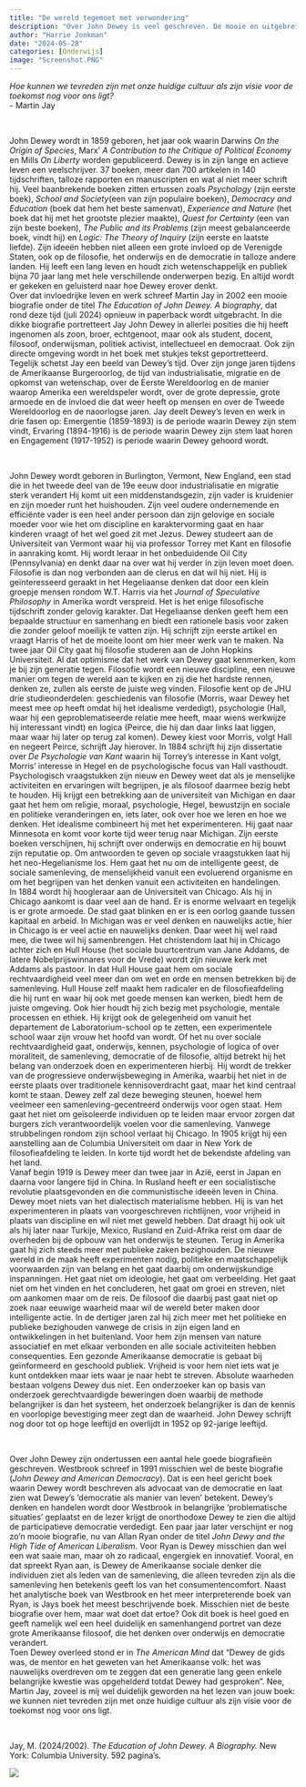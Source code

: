 ```yaml
---
title: "De wereld tegemoet met verwondering"
description: "Over John Dewey is veel geschreven. De mooie en uitgebreide biografie van Martin Jay *The Education of John Dewey. A biography* kwam al enige jaren geleden uit en verscheen recent in een nieuwe uitgave. Jay deelt Dewey's leven en werk in drie fasen op: Emergentie (1859-1893) is de periode waarin hij zijn stem vindt, Ervaring (1894-1916) is de periode waarin hij zijn stem laat horen en Engagement (1917-1952) is periode waarin hij gehoord wordt. Misschien is het niet de beste biografie over hem, maar het boek geeft wel een heel duidelijk en samenhangend portret van deze grote Amerikaanse filosoof, die het denken over onderwijs en democratie verandert. "
author: "Harrie Jonkman"
date: "2024-05-28"
categories: [Onderwijs]
image: "Screenshot.PNG"
---
```


*Hoe kunnen we tevreden zijn met onze huidige cultuur als zijn visie voor de toekomst nog voor ons ligt?*\
- Martin Jay

<br>

John Dewey wordt in 1859 geboren, het jaar ook waarin Darwins *On the Origin of Species*, Marx’ *A Contribution to the Critique of Political Economy* en Mills *On Liberty* worden gepubliceerd. Dewey is in zijn lange en actieve leven een veelschrijver. 37 boeken, meer dan 700 artikelen in 140 tijdschriften, talloze rapporten en manuscripten en wat al niet meer schrift hij. Veel baanbrekende boeken zitten ertussen zoals *Psychology* (zijn eerste boek), *School and Society*(een van zijn populaire boeken), *Democracy and Education* (boek dat hem het beste samenvat), *Experience and Nature* (het boek dat hij met het grootste plezier maakte), *Quest for Certainty* (een van zijn beste boeken), *The Public and its Problems* (zijn meest gebalanceerde boek, vindt hij) en *Logic: The Theory of Inquiry* (zijn eerste en laatste liefde). Zijn ideeën hebben niet alleen een grote invloed op de Verenigde Staten, ook op de filosofie, het onderwijs en de democratie in talloze andere landen. Hij leeft een lang leven en houdt zich wetenschappelijk en publiek bijna 70 jaar lang met hele verschillende onderwerpen bezig. En altijd wordt er gekeken en geluisterd naar hoe Dewey erover denkt.\
Over dat invloedrijke leven en werk schreef Martin Jay in 2002 een mooie biografie onder de titel *The Education of John Dewey. A biography*, dat rond deze tijd (juli 2024) opnieuw in paperback wordt uitgebracht. In die dikke biografie portretteert Jay John Dewey in allerlei posities die hij heeft ingenomen als zoon, broer, echtgenoot, maar ook als student, docent, filosoof, onderwijsman, politiek activist, intellectueel en democraat. Ook zijn directe omgeving wordt in het boek met stukjes tekst geportretteerd. Tegelijk schetst Jay een beeld van Dewey’s tijd. Over zijn jonge jaren tijdens de Amerikaanse Burgeroorlog, de tijd van industrialisatie, migratie en de opkomst van wetenschap, over de Eerste Wereldoorlog en de manier waarop Amerika een wereldspeler wordt, over de grote depressie, grote armoede en de invloed die dat weer heeft op mensen en over de Tweede Wereldoorlog en de naoorlogse jaren. Jay deelt Dewey's leven en werk in drie fasen op: Emergentie (1859-1893) is de periode waarin Dewey zijn stem vindt, Ervaring (1894-1916) is de periode waarin Dewey zijn stem laat horen en Engagement (1917-1952) is periode waarin Dewey gehoord wordt.

<br>

John Dewey wordt geboren in Burlington, Vermont, New England, een stad die in het tweede deel van de 19e eeuw door industrialisatie en migratie sterk verandert Hij komt uit een middenstandsgezin, zijn vader is kruidenier en zijn moeder runt het huishouden. Zijn veel oudere ondernemende en efficiënte vader is een heel ander persoon dan zijn gelovige en sociale moeder voor wie het om discipline en karaktervorming gaat en haar kinderen vraagt of het wel goed zit met Jezus. Dewey studeert aan de Universiteit van Vermont waar hij via professor Torrey met Kant en filosofie in aanraking komt. Hij wordt leraar in het onbeduidende Oil City (Pennsylvania) en denkt daar na over wat hij verder in zijn leven moet doen. Filosofie is dan nog verbonden aan de clerus en dat wil hij niet. Hij is geïnteresseerd geraakt in het Hegeliaanse denken dat door een klein groepje mensen rondom W.T. Harris via het *Journal of Speculative Philosophy* in Amerika wordt verspreid. Het is het enige filosofische tijdschrift zonder gelovig karakter. Dat Hegeliaanse denken geeft hem een bepaalde structuur en samenhang en biedt een rationele basis voor zaken die zonder geloof moeilijk te vatten zijn. Hij schrijft zijn eerste artikel en vraagt Harris of het de moeite loont om hier meer werk van te maken. Na twee jaar Oil City gaat hij filosofie studeren aan de John Hopkins Universiteit. Al dat optimisme dat het werk van Dewey gaat kenmerken, kom je bij zijn generatie tegen. Filosofie wordt een nieuwe discipline, een nieuwe manier om tegen de wereld aan te kijken en zij die het hardste rennen, denken ze, zullen als eerste de juiste weg vinden. Filosofie kent op de JHU drie studieonderdelen: geschiedenis van filosofie (Morris, waar Dewey het meest mee op heeft omdat hij het idealisme verdedigt), psychologie (Hall, waar hij een geproblematiseerde relatie mee heeft, maar wiens werkwijze hij interessant vindt) en logica (Peirce, die hij dan daar links laat liggen, maar waar hij later op terug zal komen). Dewey kiest voor Morris, volgt Hall en negeert Peirce, schrijft Jay hierover. In 1884 schrijft hij zijn dissertatie over *De Psychologie van Kant* waarin hij Torrey’s interesse in Kant volgt, Morris’ interesse in Hegel en de psychologische focus van Hall vasthoudt. Psychologisch vraagstukken zijn nieuw en Dewey weet dat als je menselijke activiteiten en ervaringen wilt begrijpen, je als filosoof daarmee bezig hebt te houden. Hij krijgt een betrekking aan de universiteit van Michigan en daar gaat het hem om religie, moraal, psychologie, Hegel, bewustzijn en sociale en politieke veranderingen en, iets later, ook over hoe we leren en hoe we denken. Het idealisme combineert hij met het experimenteren. Hij gaat naar Minnesota en komt voor korte tijd weer terug naar Michigan. Zijn eerste boeken verschijnen, hij schrijft over onderwijs en democratie en hij bouwt zijn reputatie op. Om antwoorden te geven op sociale vraagstukken laat hij het neo-Hegelianisme los. Hem gaat het nu om de intelligente geest, de sociale samenleving, de menselijkheid vanuit een evoluerend organisme en om het begrijpen van het denken vanuit een activiteiten en handelingen.\
In 1884 wordt hij hoogleraar aan de Universiteit van Chicago. Als hij in Chicago aankomt is daar veel aan de hand. Er is enorme welvaart en tegelijk is er grote armoede. De stad gaat blinken en er is een oorlog gaande tussen kapitaal en arbeid. In Michigan was er veel denken en nauwelijks actie, hier in Chicago is er veel actie en nauwelijks denken. Daar weet hij wel raad mee, die twee wil hij samenbrengen. Het christendom laat hij in Chicago achter zich en Hull House (het sociale buurtcentrum van Jane Addams, de latere Nobelprijswinnares voor de Vrede) wordt zijn nieuwe kerk met Addams als pastoor. In dat Hull House gaat hem om sociale rechtvaardigheid veel meer dan om wet en orde en mensen betrekken bij de samenleving. Hull House zelf maakt hem radicaler en de filosofieafdeling die hij runt en waar hij ook met goede mensen kan werken, biedt hem de juiste omgeving. Ook hier houdt hij zich bezig met psychologie, mentale processen en ethiek. Hij krijgt ook de gelegenheid om vanuit het departement de Laboratorium-school op te zetten, een experimentele school waar zijn vrouw het hoofd van wordt. Of het nu over sociale rechtvaardigheid gaat, onderwijs, kennen, psychologie of logica of over moraliteit, de samenleving, democratie of de filosofie, altijd betrekt hij het belang van onderzoek doen en experimenteren hierbij. Hij wordt de trekker van de progressieve onderwijsbeweging in Amerika, waarbij het niet in de eerste plaats over traditionele kennisoverdracht gaat, maar het kind centraal komt te staan. Dewey zelf zal deze beweging steunen, hoewel hem veelmeer een samenleving-gecentreerd onderwijs voor ogen staat. Hem gaat het niet om geïsoleerde individuen op te leiden maar ervoor zorgen dat burgers zich verantwoordelijk voelen voor die samenleving. Vanwege strubbelingen rondom zijn school verlaat hij Chicago. In 1905 krijgt hij een aanstelling aan de Columbia Universiteit om daar in New York de filosofieafdeling te leiden. In korte tijd wordt het de bekendste afdeling van het land.\
Vanaf begin 1919 is Dewey meer dan twee jaar in Azië, eerst in Japan en daarna voor langere tijd in China. In Rusland heeft er een socialistische revolutie plaatsgevonden en die communistische ideeën leven in China. Dewey moet niets van het dialectisch materialisme hebben. Hij is van het experimenteren in plaats van voorgeschreven richtlijnen, voor vrijheid in plaats van discipline en wil niet met geweld hebben. Dat draagt hij ook uit als hij later naar Turkije, Mexico, Rusland en Zuid-Afrika reist om daar de overheden bij de opbouw van het onderwijs te steunen. Terug in Amerika gaat hij zich steeds meer met publieke zaken bezighouden. De nieuwe wereld in de maak heeft experimenten nodig, politieke en maatschappelijk voorwaarden zijn van belang en het gaat daarbij om onderwijskundige inspanningen. Het gaat niet om ideologie, het gaat om verbeelding. Het gaat niet om het vinden en het concluderen, het gaat om groei en streven, niet om aankomen maar om de reis. De filosoof die daarbij past gaat niet op zoek naar eeuwige waarheid maar wil de wereld beter maken door intelligente actie. In de dertiger jaren zal hij zich meer met het politieke en publieke bezighouden vanwege de crisis in zijn eigen land en ontwikkelingen in het buitenland. Voor hem zijn mensen van nature associatief en met elkaar verbonden en alle sociale activiteiten hebben consequenties. Een gezonde Amerikaanse democratie is gebaat bij geïnformeerd en geschoold publiek. Vrijheid is voor hem niet iets wat je kunt ontdekken maar iets waar je naar hebt te streven. Absolute waarheden bestaan volgens Dewey dus niet. Een onderzoeker kan op basis van onderzoek gerechtvaardigde beweringen doen waarbij de methode belangrijker is dan het systeem, het onderzoek belangrijker is dan de kennis en voorlopige bevestiging meer zegt dan de waarheid. John Dewey schrijft nog door tot op hoge leeftijd en overlijdt in 1952 op 92-jarige leeftijd.

<br>

Over John Dewey zijn ondertussen een aantal hele goede biografieën geschreven. Westbrook schreef in 1991 misschien wel de beste biografie (*John Dewey and American Democracy*). Dat is een heel gericht boek waarin Dewey wordt beschreven als advocaat van de democratie en laat zien wat Dewey’s ‘democratie als manier van leven’ betekent. Dewey’s denken en handelen wordt door Westbrook in belangrijke ‘problematische situaties’ geplaatst en de lezer krijgt de onorthodoxe Dewey te zien die altijd de participatieve democratie verdedigt. Een paar jaar later verschijnt er nog zo’n mooie biografie, nu van Allan Ryan onder de titel *John Dewy and the High Tide of American Liberalism*. Voor Ryan is Dewey misschien dan wel een wat saaie man, maar oh zo radicaal, engergiek en innovatief. Vooral, en dat spreekt Ryan aan, is Dewey de Amerikaanse sociale denker die individuen ziet als leden van de samenleving, die alleen tevreden zijn als die samenleving hen betekenis geeft los van het consumentencomfort. Naast het analytische boek van Westbrook en het meer interpreterende boek van Ryan, is Jays boek het meest beschrijvende boek. Misschien niet de beste biografie over hem, maar wat doet dat ertoe? Ook dit boek is heel goed en geeft namelijk wel een heel duidelijk en samenhangend portret van deze grote Amerikaanse filosoof, die het denken over onderwijs en democratie verandert.\
Toen Dewey overleed stond er in *The American Mind* dat “Dewey de gids was, de mentor en het geweten van het Amerikaanse volk: het was nauwelijks overdreven om te zeggen dat een generatie lang geen enkele belangrijke kwestie was opgehelderd totdat Dewey had gesproken”. Nee, Martin Jay, zoveel is mij wel duidelijk geworden na het lezen van jouw boek: we kunnen niet tevreden zijn met onze huidige cultuur als zijn visie voor de toekomst nog voor ons ligt.

<br>

Jay, M. (2024/2002). *The Education of John Dewey. A Biography.* New York: Columbia University. 592 pagina’s.

![](Screenshot.png)
